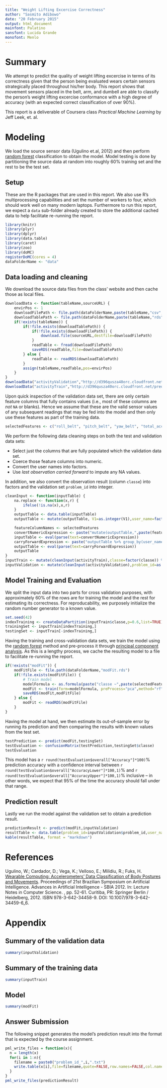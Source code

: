 ```yaml
---
title: "Weight Lifting Excercise Correctness"
author: "Sasmito Adibowo"
date: "20 February 2015"
output: html_document
mainfont: Palatino
sansfont: Lucida Grande
monofont: Menlo 
---
```


# Summary

We attempt to predict the quality of weight lifting excercise in terms of its correctness given that the person being evaluated wears certain sensors strategically placed throughout his/her body. This report shows that movement sensors placed in the belt, arm, and dumbell are able to classify the person's weight lifting excercise conformance with a high degree of accuracy (with an expected correct classification of over 90%).

This report is a deliverable of Coursera class _Practical Machine Learning_ by Jeff Leek, et. al. 

# Modeling

We load the source sensor data (Ugulino et.al, 2012) and then perform [random forest](http://en.wikipedia.org/wiki/Random_forest) classification to obtain the model. Model testing is done by partitioning the source data at random into roughly 60% training set and the rest to be the test set.

## Setup

These are the R packages that are used in this report. We also use R's multiprocessing capabilities and set the number of workers to four, which should work well on many modern laptops. Furthermore to run this report, we expect a `data` sub-folder already created to store the additional cached data to help facilitate re-running the report.


```r
library(knitr)
library(plyr)
library(dplyr)
library(data.table)
library(caret)
library(zoo)
library(doMC)
registerDoMC(cores = 4)
dataFolderName <- "data"
```

## Data loading and cleaning

We download the source data files from the class' website and then cache those as local files.

```r
downloadData <- function(tableName,sourceURL) {
    envirPos <- 1
    downloadFilePath <- file.path(dataFolderName,paste(tableName,"csv",sep="."))
    downloadTablePath <- file.path(dataFolderName,paste(tableName,"rds",sep="."))
    if(!exists(tableName)) {
        if(!file.exists(downloadTablePath)) {
            if(!file.exists(downloadFilePath)) {
                download.file(sourceURL,destfile=downloadFilePath)
            }
            readTable <- fread(downloadFilePath)
            saveRDS(readTable,file=downloadTablePath)
        } else {
            readTable <- readRDS(downloadTablePath)
        }
        assign(tableName,readTable,pos=envirPos)
    }
}
downloadData("activityValidation","http://d396qusza40orc.cloudfront.net/predmachlearn/pml-testing.csv")
downloadData("activityTrain","http://d396qusza40orc.cloudfront.net/predmachlearn/pml-training.csv")

```

Upon quick inspection of the validation data set, there are only certain feature columns that fully contains values (i.e., most of these columns are _not_ `NA` or blanks). Hence we assume that these are the valid sensor values of any subsequent readings that may be fed into the model and then only use these features as part of the training data.

```r
selectedFeatures <- c("roll_belt", "pitch_belt", "yaw_belt", "total_accel_belt", "gyros_belt_x", "gyros_belt_y", "gyros_belt_z", "accel_belt_x", "accel_belt_y", "accel_belt_z", "magnet_belt_x", "magnet_belt_y", "magnet_belt_z", "roll_arm", "pitch_arm", "yaw_arm", "total_accel_arm", "gyros_arm_x", "gyros_arm_y", "gyros_arm_z", "accel_arm_x", "accel_arm_y", "accel_arm_z", "magnet_arm_x", "magnet_arm_y", "magnet_arm_z", "roll_dumbbell", "pitch_dumbbell", "yaw_dumbbell")
```

We perform the following data cleaning steps on both the test and validation data sets:

 * Select just the columns that are fully populated which the validation data set.
 * Coerce those feature columns into numeric.
 * Convert the user names into factors.
 * Use _last observation carried forward_ to impute any NA values.

In addition, we also convert the observation result (column `classe`) into factors and the validation set `problem_id` into integer.

```r
cleanInput <- function(inputTable) {
    na.replace <- function(x,r) {
        ifelse(!is.na(x),x,r)
    }
    outputTable <- data.table(inputTable)
    outputTable <- mutate(outputTable, V1=as.integer(V1),user_name=factor(user_name))

    featureColumnNames <- selectedFeatures
    convertNumericExpression <- paste("mutate(outputTable,",paste(featureColumnNames,"=as.numeric(",featureColumnNames,")",sep="",collapse=","),")",sep="") 
    inputTable <- eval(parse(text=convertNumericExpression))
    carryForwardExpression <- paste("outputTable %>% group_by(user_name) %>% mutate(", paste(featureColumnNames, "=na.locf(",featureColumnNames,")", sep="",collapse=","),")",sep="")
    outputTable <- eval(parse(text=carryForwardExpression))
    outputTable
}
inputTrain <- mutate(cleanInput(activityTrain),classe=factor(classe)) %>% setkey(V1)
inputValidation <- mutate(cleanInput(activityValidation),problem_id=as.integer(problem_id)) %>% setkey(problem_id)
```


## Model Training and Evaluation

We split the input data into two parts for cross validation purposes, with approximately 60% of the rows are for training the model and the rest for estimating its correctness. For reproducability, we purposely initialize the random number generator to a known value.


```r
set.seed(42)
indexTraining <- createDataPartition(inputTrain$classe,p=0.6,list=TRUE)$Resample1
trainingSet <- inputTrain[indexTraining,] 
testingSet <- inputTrain[-indexTraining,] 
```

Having the training and cross-validation data sets, we train the model using the [random forest](http://en.wikipedia.org/wiki/Random_forest) method and pre-process it through [principal component analysis](http://en.wikipedia.org/wiki/Principal_component_analysis). As this is a lengthy process, we cache the resulting model to a file to facilitate re-running the report.

```r
if(!exists("modFit")) {
    modFitFile <- file.path(dataFolderName,"modFit.rds")
    if(!file.exists(modFitFile)) {
        # Train model
        modelFormula <- as.formula(paste("classe ~",paste(selectedFeatures,collapse="+")))
        modFit <- train(form=modelFormula, preProcess="pca",method="rf", trControl=trainControl(method="cv"), data=trainingSet) 
        saveRDS(modFit,modFitFile)
    } else {
        modFit <- readRDS(modFitFile)
    }
}

```

Having the model at hand, we then estimate its out-of-sample error by running its prediction and then comparing the results with known values from the test set.

```r
testPrediction <- predict(modFit,testingSet)
testEvaluation <- confusionMatrix(testPrediction,testingSet$classe)
testEvaluation
```


This model has a `r round(testEvaluation$overall["Accuracy"]*100)`% prediction accuracy with a confidence interval between `r round(testEvaluation$overall["AccuracyLower"]*100,1)`% and `r round(testEvaluation$overall["AccuracyUpper"]*100,1)`% inclusive -- in other words, we expect that 95% of the time the accuracy should fall under that range.

## Prediction result

Lastly we run the model against the validation set to obtain a prediction result.

```r
predictionResult <- predict(modFit,inputValidation)
resultTable <- data.table(problem_id=inputValidation$problem_id,user_name=inputValidation$user_name,result=predictionResult)
kable(resultTable, format = "markdown")
```

# References

Ugulino, W.; Cardador, D.; Vega, K.; Velloso, E.; Milidiu, R.; Fuks, H. [Wearable Computing: Accelerometers' Data Classification of Body Postures and Movements](http://groupware.les.inf.puc-rio.br/work.jsf?p1=10335). Proceedings of 21st Brazilian Symposium on Artificial Intelligence. Advances in Artificial Intelligence - SBIA 2012. In: Lecture Notes in Computer Science. , pp. 52-61. Curitiba, PR: Springer Berlin / Heidelberg, 2012. ISBN 978-3-642-34458-9. DOI: 10.1007/978-3-642-34459-6_6. 

# Appendix

## Summary of the validation data

```r
summary(inputValidation)
```

## Summary of the training data
```r
summary(inputTrain)
```

## Model

```r
summary(modFit)
```

## Answer Submission

The following snippet generates the model's prediction result into the format that is expected by the course assignment.

```r
pml_write_files = function(x){
  n = length(x)
  for(i in 1:n){
    filename = paste0("problem_id_",i,".txt")
    write.table(x[i],file=filename,quote=FALSE,row.names=FALSE,col.names=FALSE)
  }
}
pml_write_files(predictionResult)
```

